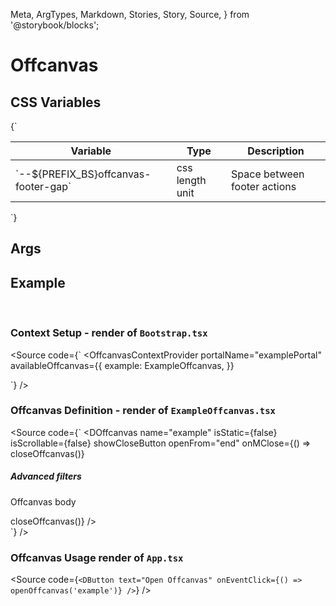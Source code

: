   Meta,
  ArgTypes,
  Markdown,
  Stories,
  Story,
  Source,
} from '@storybook/blocks';


# Offcanvas

## CSS Variables
<Markdown>
  {`

  | Variable                                     | Type              | Description                                 |
  |----------------------------------------------|-------------------|---------------------------------------------|
  | \`--${PREFIX_BS}offcanvas-footer-gap\`       | css length unit   | Space between footer actions                |

  `}
</Markdown>

## Args
<Meta of={DOffcanvasStories} />

<ArgTypes of={DOffcanvasStories} />

## Example

<Story of={useOffcanvasContextStories.useOffcanvasContext} />
<br />

### Context Setup - render of `Bootstrap.tsx`
<Source
  code={`
 <OffcanvasContextProvider
  portalName="examplePortal"
  availableOffcanvas={{
    example: ExampleOffcanvas,
  }}
>
  <ExampleChildren />
</OffcanvasContextProvider>
  `}
/>

### Offcanvas Definition - render of `ExampleOffcanvas.tsx`
<Source
  code={`
<DOffcanvas
  name="example"
  isStatic={false}
  isScrollable={false}
  showCloseButton
  openFrom="end"
  onMClose={() => closeOffcanvas()}
>
  <div slot="header">
    <h5 className="fw-bold">Advanced filters</h5>
  </div>
  <div slot="body">
    <p>Offcanvas body</p>
  </div>
  <div slot="footer">
    <DButton
      text="cancel"
      theme="secondary"
      variant="outline"
      className="d-grid"
      isPill
      onEventClick={() => closeOffcanvas()}
    />
    <DButton text="ok" className="d-grid" isPill />
  </div>
</DOffcanvas>
  `}
/>

### Offcanvas Usage render of `App.tsx`
<Source
  code={`
<DButton text="Open Offcanvas" onEventClick={() => openOffcanvas('example')} />
  `}
/>

<Stories />


